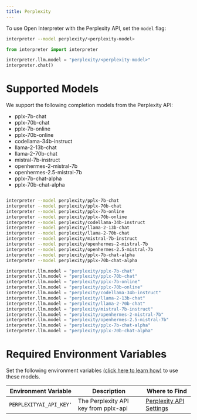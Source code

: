 ---
title: Perplexity
---

To use Open Interpreter with the Perplexity API, set the `model` flag:

<CodeGroup>

```bash Terminal
interpreter --model perplexity/<perplexity-model>
```

```python Python
from interpreter import interpreter

interpreter.llm.model = "perplexity/<perplexity-model>"
interpreter.chat()
```

</CodeGroup>

# Supported Models

We support the following completion models from the Perplexity API:

- pplx-7b-chat
- pplx-70b-chat
- pplx-7b-online
- pplx-70b-online
- codellama-34b-instruct
- llama-2-13b-chat
- llama-2-70b-chat
- mistral-7b-instruct
- openhermes-2-mistral-7b
- openhermes-2.5-mistral-7b
- pplx-7b-chat-alpha
- pplx-70b-chat-alpha

<CodeGroup>

```bash Terminal

interpreter --model perplexity/pplx-7b-chat
interpreter --model perplexity/pplx-70b-chat
interpreter --model perplexity/pplx-7b-online
interpreter --model perplexity/pplx-70b-online
interpreter --model perplexity/codellama-34b-instruct
interpreter --model perplexity/llama-2-13b-chat
interpreter --model perplexity/llama-2-70b-chat
interpreter --model perplexity/mistral-7b-instruct
interpreter --model perplexity/openhermes-2-mistral-7b
interpreter --model perplexity/openhermes-2.5-mistral-7b
interpreter --model perplexity/pplx-7b-chat-alpha
interpreter --model perplexity/pplx-70b-chat-alpha
```

```python Python
interpreter.llm.model = "perplexity/pplx-7b-chat"
interpreter.llm.model = "perplexity/pplx-70b-chat"
interpreter.llm.model = "perplexity/pplx-7b-online"
interpreter.llm.model = "perplexity/pplx-70b-online"
interpreter.llm.model = "perplexity/codellama-34b-instruct"
interpreter.llm.model = "perplexity/llama-2-13b-chat"
interpreter.llm.model = "perplexity/llama-2-70b-chat"
interpreter.llm.model = "perplexity/mistral-7b-instruct"
interpreter.llm.model = "perplexity/openhermes-2-mistral-7b"
interpreter.llm.model = "perplexity/openhermes-2.5-mistral-7b"
interpreter.llm.model = "perplexity/pplx-7b-chat-alpha"
interpreter.llm.model = "perplexity/pplx-70b-chat-alpha"
```

</CodeGroup>

# Required Environment Variables

Set the following environment variables [(click here to learn how)](https://chat.openai.com/share/1062cdd8-62a1-4aa8-8ec9-eca45645971a) to use these models.

| Environment Variable    | Description                          | Where to Find                                                     |
| ----------------------- | ------------------------------------ | ----------------------------------------------------------------- |
| `PERPLEXITYAI_API_KEY'` | The Perplexity API key from pplx-api | [Perplexity API Settings](https://www.perplexity.ai/settings/api) |
